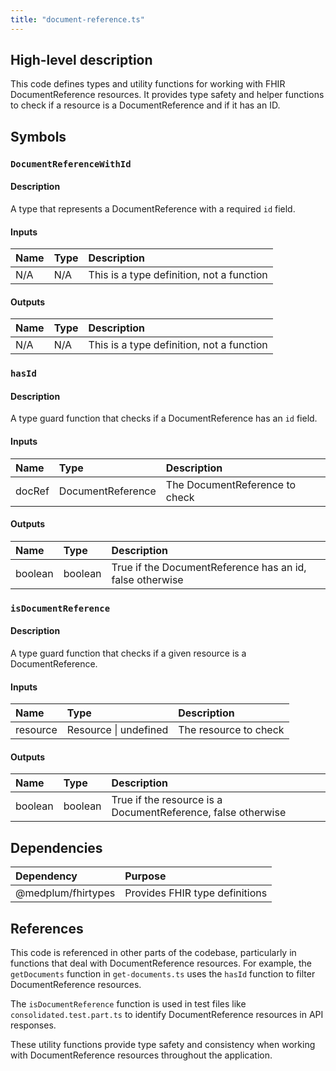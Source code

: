 ```yaml
---
title: "document-reference.ts"
---
```


## High-level description
This code defines types and utility functions for working with FHIR DocumentReference resources. It provides type safety and helper functions to check if a resource is a DocumentReference and if it has an ID.

## Symbols

### `DocumentReferenceWithId`
#### Description
A type that represents a DocumentReference with a required `id` field.

#### Inputs
| Name | Type | Description |
|:-----|:-----|:------------|
| N/A | N/A | This is a type definition, not a function |

#### Outputs
| Name | Type | Description |
|:-----|:-----|:------------|
| N/A | N/A | This is a type definition, not a function |

### `hasId`
#### Description
A type guard function that checks if a DocumentReference has an `id` field.

#### Inputs
| Name | Type | Description |
|:-----|:-----|:------------|
| docRef | DocumentReference | The DocumentReference to check |

#### Outputs
| Name | Type | Description |
|:-----|:-----|:------------|
| boolean | boolean | True if the DocumentReference has an id, false otherwise |

### `isDocumentReference`
#### Description
A type guard function that checks if a given resource is a DocumentReference.

#### Inputs
| Name | Type | Description |
|:-----|:-----|:------------|
| resource | Resource \| undefined | The resource to check |

#### Outputs
| Name | Type | Description |
|:-----|:-----|:------------|
| boolean | boolean | True if the resource is a DocumentReference, false otherwise |

## Dependencies
| Dependency | Purpose |
|:-----------|:--------|
| @medplum/fhirtypes | Provides FHIR type definitions |

## References
This code is referenced in other parts of the codebase, particularly in functions that deal with DocumentReference resources. For example, the `getDocuments` function in `get-documents.ts` uses the `hasId` function to filter DocumentReference resources.

The `isDocumentReference` function is used in test files like `consolidated.test.part.ts` to identify DocumentReference resources in API responses.

These utility functions provide type safety and consistency when working with DocumentReference resources throughout the application.